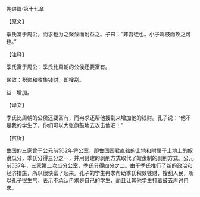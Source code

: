 

先进篇·第十七章

【原文】

季氏富于周公，而求也为之聚敛而附益之。子曰：“非吾徒也。小子鸣鼓而攻之可也。”

【注释】

季氏富于周公：季氏比周朝的公侯还要富有。

聚敛：积聚和收集钱财，即搜刮。

益：增加。

【译文】

季氏比周朝的公侯还要富有，而冉求还帮他搜刮来增加他的钱财。孔子说：“他不是我的学生了，你们可以大张旗鼓地去攻击他吧！”

【赏析】

鲁国的三家曾于公元前562年将公室，即鲁国国君直辖的土地和附属于土地上的奴隶瓜分，季氏分得三分之一，并用封建的剥削方式取代了奴隶制的剥削方式。公元前537年，三家第二次瓜分公室，季氏分得四分之二。由于季氏推行了新的政治和经济措施，所以很快富了起来。孔子的学生冉求帮助季氏积敛钱财，搜刮人民，所以孔子很生气，表示不承认冉求是自己的学生，而且让其他学生打着鼓去声讨冉求。

